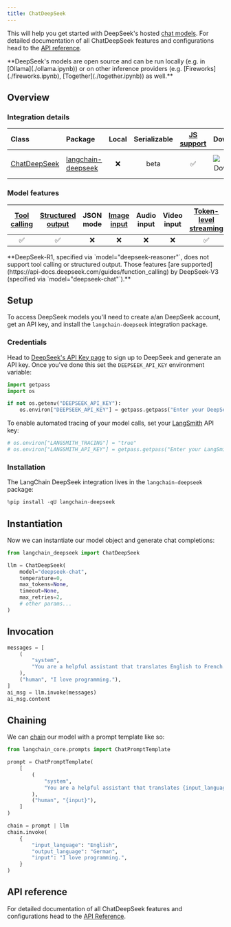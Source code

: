 ```yaml
---
title: ChatDeepSeek
---
```


This will help you get started with DeepSeek's hosted [chat models](/oss/python/concepts/chat_models). For detailed documentation of all ChatDeepSeek features and configurations head to the [API reference](https://python.langchain.com/api_reference/deepseek/chat_models/langchain_deepseek.chat_models.ChatDeepSeek.html).

<Tip>
**DeepSeek's models are open source and can be run locally (e.g. in [Ollama](./ollama.ipynb)) or on other inference providers (e.g. [Fireworks](./fireworks.ipynb), [Together](./together.ipynb)) as well.**

</Tip>

## Overview

### Integration details

| Class | Package | Local | Serializable | [JS support](https://js.langchain.com/docs/integrations/chat/deepseek) | Downloads | Version |
| :--- | :--- | :---: | :---: |  :---: | :---: | :---: |
| [ChatDeepSeek](https://python.langchain.com/api_reference/deepseek/chat_models/langchain_deepseek.chat_models.ChatDeepSeek.html) | [langchain-deepseek](https://python.langchain.com/api_reference/deepseek/) | ❌ | beta | ✅ | ![PyPI - Downloads](https://img.shields.io/pypi/dm/langchain-deepseek?style=flat-square&label=%20) | ![PyPI - Version](https://img.shields.io/pypi/v/langchain-deepseek?style=flat-square&label=%20) |

### Model features

| [Tool calling](/oss/python/how-to/tool_calling) | [Structured output](/oss/python/how-to/structured_output/) | JSON mode | [Image input](/oss/python/how-to/multimodal_inputs/) | Audio input | Video input | [Token-level streaming](/oss/python/how-to/chat_streaming/) | Native async | [Token usage](/oss/python/how-to/chat_token_usage_tracking/) | [Logprobs](/oss/python/how-to/logprobs/) |
| :---: | :---: | :---: | :---: |  :---: | :---: | :---: | :---: | :---: | :---: |
| ✅ | ✅ | ❌ | ❌ | ❌ | ❌ | ✅ | ✅ | ✅ | ❌ |

<Note>
**DeepSeek-R1, specified via `model="deepseek-reasoner"`, does not support tool calling or structured output. Those features [are supported](https://api-docs.deepseek.com/guides/function_calling) by DeepSeek-V3 (specified via `model="deepseek-chat"`).**

</Note>

## Setup

To access DeepSeek models you'll need to create a/an DeepSeek account, get an API key, and install the `langchain-deepseek` integration package.

### Credentials

Head to [DeepSeek's API Key page](https://platform.deepseek.com/api_keys) to sign up to DeepSeek and generate an API key. Once you've done this set the `DEEPSEEK_API_KEY` environment variable:

```python
import getpass
import os

if not os.getenv("DEEPSEEK_API_KEY"):
    os.environ["DEEPSEEK_API_KEY"] = getpass.getpass("Enter your DeepSeek API key: ")
```

To enable automated tracing of your model calls, set your [LangSmith](https://docs.smith.langchain.com/) API key:

```python
# os.environ["LANGSMITH_TRACING"] = "true"
# os.environ["LANGSMITH_API_KEY"] = getpass.getpass("Enter your LangSmith API key: ")
```

### Installation

The LangChain DeepSeek integration lives in the `langchain-deepseek` package:

```python
%pip install -qU langchain-deepseek
```

## Instantiation

Now we can instantiate our model object and generate chat completions:

```python
from langchain_deepseek import ChatDeepSeek

llm = ChatDeepSeek(
    model="deepseek-chat",
    temperature=0,
    max_tokens=None,
    timeout=None,
    max_retries=2,
    # other params...
)
```

## Invocation

```python
messages = [
    (
        "system",
        "You are a helpful assistant that translates English to French. Translate the user sentence.",
    ),
    ("human", "I love programming."),
]
ai_msg = llm.invoke(messages)
ai_msg.content
```

## Chaining

We can [chain](/oss/python/how-to/sequence/) our model with a prompt template like so:

```python
from langchain_core.prompts import ChatPromptTemplate

prompt = ChatPromptTemplate(
    [
        (
            "system",
            "You are a helpful assistant that translates {input_language} to {output_language}.",
        ),
        ("human", "{input}"),
    ]
)

chain = prompt | llm
chain.invoke(
    {
        "input_language": "English",
        "output_language": "German",
        "input": "I love programming.",
    }
)
```

## API reference

For detailed documentation of all ChatDeepSeek features and configurations head to the [API Reference](https://python.langchain.com/api_reference/deepseek/chat_models/langchain_deepseek.chat_models.ChatDeepSeek.html).
